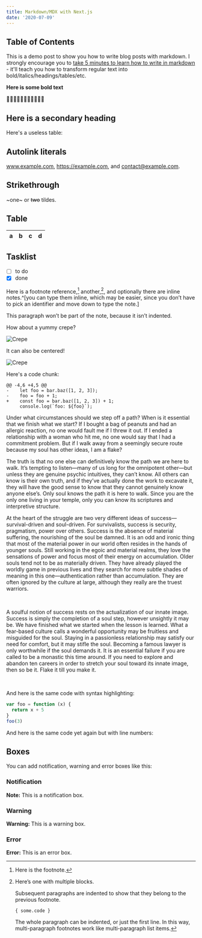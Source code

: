 ```yaml
---
title: Markdown/MDX with Next.js
date: '2020-07-09'
---
```


## Table of Contents


This is a demo post to show you how to write
blog posts with markdown. I strongly encourage you to [take 5 minutes to learn how to write in markdown](https://markdowntutorial.com/) - it'll teach you how to transform regular text into bold/italics/headings/tables/etc.

**Here is some bold text**

🥶🥶🥶🥶🥶🥶🥶🥶🥶🥶🥶

## Here is a secondary heading



Here's a useless table:
## Autolink literals

www.example.com, https://example.com, and contact@example.com.

## Strikethrough

~one~ or ~~two~~ tildes.

## Table

| a | b  |  c |  d  |
| - | :- | -: | :-: |

## Tasklist

* [ ] to do
* [x] done

Here is a footnote reference,[^1]
another,[^longnote],
and optionally there are inline
notes.^[you can type them inline, which may be easier, since you don’t
have to pick an identifier and move down to type the note.]

[^1]: Here is the footnote.

[^longnote]: Here’s one with multiple blocks.

    Subsequent paragraphs are indented to show that they
belong to the previous footnote.

        { some.code }

    The whole paragraph can be indented, or just the first
    line.  In this way, multi-paragraph footnotes work like
    multi-paragraph list items.

This paragraph won’t be part of the note, because it
isn’t indented.

How about a yummy crepe?

![Crepe](https://s3-media3.fl.yelpcdn.com/bphoto/cQ1Yoa75m2yUFFbY2xwuqw/348s.jpg)

It can also be centered!

![Crepe](https://s3-media3.fl.yelpcdn.com/bphoto/cQ1Yoa75m2yUFFbY2xwuqw/348s.jpg)

Here's a code chunk:  

```diff[class="line-numbers"][class="diff-highlight"]
@@ -4,6 +4,5 @@
-    let foo = bar.baz([1, 2, 3]);
-    foo = foo + 1;
+    const foo = bar.baz([1, 2, 3]) + 1;
     console.log(`foo: ${foo}`);
```



Under what circumstances should we step off a path? When is it essential that we finish what we start? If I bought a bag of peanuts and had an allergic reaction, no one would fault me if I threw it out. If I ended a relationship with a woman who hit me, no one would say that I had a commitment problem. But if I walk away from a seemingly secure route because my soul has other ideas, I am a flake?
  
The truth is that no one else can definitively know the path we are here to walk. It’s tempting to listen—many of us long for the omnipotent other—but unless they are genuine psychic intuitives, they can’t know. All others can know is their own truth, and if they’ve actually done the work to excavate it, they will have the good sense to know that they cannot genuinely know anyone else’s. Only soul knows the path it is here to walk. Since you are the only one living in your temple, only you can know its scriptures and interpretive structure.
  
At the heart of the struggle are two very different ideas of success—survival-driven and soul-driven. For survivalists, success is security, pragmatism, power over others. Success is the absence of material suffering, the nourishing of the soul be damned. It is an odd and ironic thing that most of the material power in our world often resides in the hands of younger souls. Still working in the egoic and material realms, they love the sensations of power and focus most of their energy on accumulation. Older souls tend not to be as materially driven. They have already played the worldly game in previous lives and they search for more subtle shades of meaning in this one—authentication rather than accumulation. They are often ignored by the culture at large, although they really are the truest warriors.   
  
<br />

A soulful notion of success rests on the actualization of our innate image. Success is simply the completion of a soul step, however unsightly it may be. We have finished what we started when the lesson is learned. What a fear-based culture calls a wonderful opportunity may be fruitless and misguided for the soul. Staying in a passionless relationship may satisfy our need for comfort, but it may stifle the soul. Becoming a famous lawyer is only worthwhile if the soul demands it. It is an essential failure if you are called to be a monastic this time around. If you need to explore and abandon ten careers in order to stretch your soul toward its innate image, then so be it. Flake it till you make it.  

<br />

And here is the same code with syntax highlighting:

```javascript
var foo = function (x) {
  return x + 5
}
foo(3)
```

And here is the same code yet again but with line numbers:



## Boxes

You can add notification, warning and error boxes like this:

### Notification

**Note:** This is a notification box.

### Warning

**Warning:** This is a warning box.

### Error

**Error:** This is an error box.
